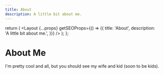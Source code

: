 ```yaml
---
title: About
description: A little bit about me.
---
```



  return (
    <Layout
      {...props}
      getSEOProps={() => ({
        title: 'About',
        description: 'A little bit about me.',
      })}
    />
  );
};

# About Me

I'm pretty cool and all, but you should see my wife and kid (soon to be kids).
